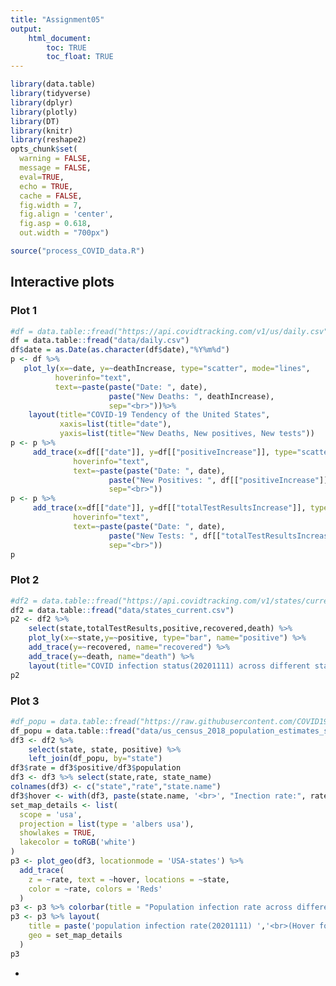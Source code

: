 ```yaml
---
title: "Assignment05"
output: 
    html_document:
        toc: TRUE
        toc_float: TRUE
---
```


```r
library(data.table)
library(tidyverse)
library(dplyr)
library(plotly)
library(DT)
library(knitr)
library(reshape2)
opts_chunk$set(
  warning = FALSE,
  message = FALSE,
  eval=TRUE,
  echo = TRUE,
  cache = FALSE,
  fig.width = 7, 
  fig.align = 'center',
  fig.asp = 0.618,
  out.width = "700px")
```

```r
source("process_COVID_data.R")
```


## Interactive plots {.tabset}

### Plot 1

```r
#df = data.table::fread("https://api.covidtracking.com/v1/us/daily.csv")
df = data.table::fread("data/daily.csv")
df$date = as.Date(as.character(df$date),"%Y%m%d")
p <- df %>%
   plot_ly(x=~date, y=~deathIncrease, type="scatter", mode="lines",
          hoverinfo="text",
          text=~paste(paste("Date: ", date),
                      paste("New Deaths: ", deathIncrease),
                      sep="<br>"))%>%
    layout(title="COVID-19 Tendency of the United States",
           xaxis=list(title="date"),
           yaxis=list(title="New Deaths, New positives, New tests"))
p <- p %>%
     add_trace(x=df[["date"]], y=df[["positiveIncrease"]], type="scatter", mode="lines",
              hoverinfo="text",
              text=~paste(paste("Date: ", date),
                      paste("New Positives: ", df[["positiveIncrease"]]),
                      sep="<br>"))
p <- p %>%
     add_trace(x=df[["date"]], y=df[["totalTestResultsIncrease"]], type="scatter", mode="lines",
              hoverinfo="text",
              text=~paste(paste("Date: ", date),
                      paste("New Tests: ", df[["totalTestResultsIncrease"]]),
                      sep="<br>"))
p
```

### Plot 2

```r
#df2 = data.table::fread("https://api.covidtracking.com/v1/states/current.csv")
df2 = data.table::fread("data/states_current.csv")
p2 <- df2 %>%
    select(state,totalTestResults,positive,recovered,death) %>%
    plot_ly(x=~state,y=~positive, type="bar", name="positive") %>%
    add_trace(y=~recovered, name="recovered") %>%
    add_trace(y=~death, name="death") %>%
    layout(title="COVID infection status(20201111) across different states", yaxis = list(title = 'Count'), barmode = 'dodge')
p2
```

### Plot 3

```r
#df_popu = data.table::fread("https://raw.githubusercontent.com/COVID19Tracking/associated-data/master/us_census_data/us_census_2018_population_estimates_states.csv")
df_popu = data.table::fread("data/us_census_2018_population_estimates_states.csv")
df3 <- df2 %>%
    select(state, state, positive) %>%
    left_join(df_popu, by="state")
df3$rate = df3$positive/df3$population
df3 <- df3 %>% select(state,rate, state_name)
colnames(df3) <- c("state","rate","state.name")
df3$hover <- with(df3, paste(state.name, '<br>', "Inection rate:", rate))
set_map_details <- list(
  scope = 'usa',
  projection = list(type = 'albers usa'),
  showlakes = TRUE,
  lakecolor = toRGB('white')
)
p3 <- plot_geo(df3, locationmode = 'USA-states') %>% 
  add_trace(
    z = ~rate, text = ~hover, locations = ~state,
    color = ~rate, colors = 'Reds'
  )
p3 <- p3 %>% colorbar(title = "Population infection rate across different states")
p3 <- p3 %>% layout(
    title = paste('population infection rate(20201111) ','<br>(Hover for value)'),
    geo = set_map_details
  )
p3
```

{-}
